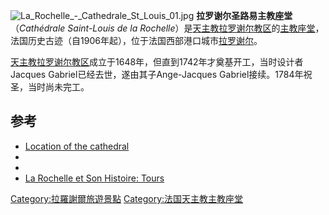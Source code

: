 [[Image:La_Rochelle_-_Cathedrale_St_Louis_01.jpg|thumb]]
'''拉罗谢尔圣路易主教座堂'''（''Cathédrale Saint-Louis de la Rochelle''）是[[天主教拉罗谢尔教区|天主教拉罗谢尔教区]]的[[主教座堂|主教座堂]]，法国历史古迹（自1906年起），位于法国西部港口城市[[拉罗谢尔|拉罗谢尔]]。

[[天主教拉罗谢尔教区|天主教拉罗谢尔教区]]成立于1648年，但直到1742年才奠基开工，当时设计者Jacques Gabriel已经去世，遂由其子Ange-Jacques Gabriel接续。1784年祝圣，当时尚未完工。

==参考==
*[http://www.scholares.net/index.php?Gazetteer-La_Rochelle Location of the cathedral] {{Wayback|url=http://www.scholares.net/index.php?Gazetteer-La_Rochelle |date=20160303180617 }}
* {{Structurae|id=s0014666|title=La Rochelle Cathedral}} 
* {{Structurae|id=s0025868|title=Saint-Barthélémy bell-tower}}
* [http://www.la-rochelle-et-son-histoire.fr/articles/articles-1-5+les-autres-tours.php La Rochelle et Son Histoire: Tours] {{Wayback|url=http://www.la-rochelle-et-son-histoire.fr/articles/articles-1-5+les-autres-tours.php |date=20090827123553 }} {{fr icon}}
{{coord|46|9|41|N|1|9|12|W|type:landmark_region:FR|display=title}}
{{法国天主教主教座堂}}

[[Category:拉羅謝爾旅遊景點|Category:拉羅謝爾旅遊景點]]
[[Category:法国天主教主教座堂|Category:法国天主教主教座堂]]